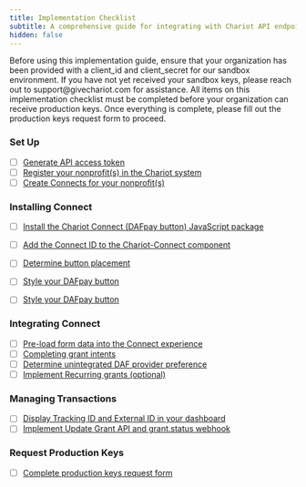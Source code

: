 ```yaml
---
title: Implementation Checklist
subtitle: A comprehensive guide for integrating with Chariot API endpoints
hidden: false
---
```


<Tip title="Sandbox Key Prerequisite"> 
Before using this implementation guide, ensure that your organization has been provided with a client_id and client_secret for our sandbox environment. If you have not yet received your sandbox keys, please reach out to support@givechariot.com for assistance.
</Tip>

<Warning title="Production Key Requirements"> 
All items on this implementation checklist must be completed before your organization can receive production keys. Once everything is complete, please fill out the production keys request form to proceed.
</Warning>

### Set Up
* [ ]  [Generate API access token](https://docs.givechariot.com/guides/dafpay/integrating-da-fpay/set-up#generate-an-access-token) 
* [ ]  [Register your nonprofit(s) in the Chariot system](https://docs.givechariot.com/guides/dafpay/integrating-da-fpay/set-up#create-nonprofit)
* [ ]  [Create Connects for your nonprofit(s)](https://docs.givechariot.com/guides/dafpay/integrating-da-fpay/set-up#create-connect)

### Installing Connect 
* [ ]  [Install the Chariot Connect (DAFpay button) JavaScript package](https://docs.givechariot.com/guides/dafpay/integrating-da-fpay/installation#install-javascript-package)
* [ ]  [Add the Connect ID to the Chariot-Connect component](https://docs.givechariot.com/guides/dafpay/integrating-da-fpay/installation#add-chariot-connect)
* [ ]  [Determine button placement](https://docs.givechariot.com/guides/dafpay/integrating-da-fpay/installation#button-placement)
* [ ]  [Style your DAFpay button](https://docs.givechariot.com/guides/dafpay/integrating-da-fpay/integrating-da-fpay/installation#button-themes-optional)

* [ ]  [Style your DAFpay button](https://docs.givechariot.com/guides/dafpay/integrating-da-fpay/installation#button-themes-optional)

### Integrating Connect
* [ ]  [Pre-load form data into the Connect experience](https://docs.givechariot.com/guides/dafpay/integrating-da-fpay/integration#collecting-donor-data)
* [ ]  [Completing grant intents](https://docs.givechariot.com/guides/dafpay/integrating-da-fpay/integration#capturing-grant-intents)
* [ ]  [Determine unintegrated DAF provider preference](https://docs.givechariot.com/guides/dafpay/integrating-da-fpay/integration#unintegrated-daf-providers)
* [ ]  [Implement Recurring grants (optional)](https://docs.givechariot.com/guides/dafpay/integrating-da-fpay/integration#recurring-donations)

### Managing Transactions
* [ ]  [Display Tracking ID and External ID in your dashboard](https://docs.givechariot.com/guides/dafpay/integrating-da-fpay/transactions#reconciliation--grant-identifiers)
* [ ]  [Implement Update Grant API and grant.status webhook](https://docs.givechariot.com/guides/dafpay/integrating-da-fpay/transactions#grant-statuses)

### Request Production Keys
* [ ]  [Complete production keys request form](https://docs.givechariot.com/guides/dafpay/integrating-da-fpay/prod-keys)
